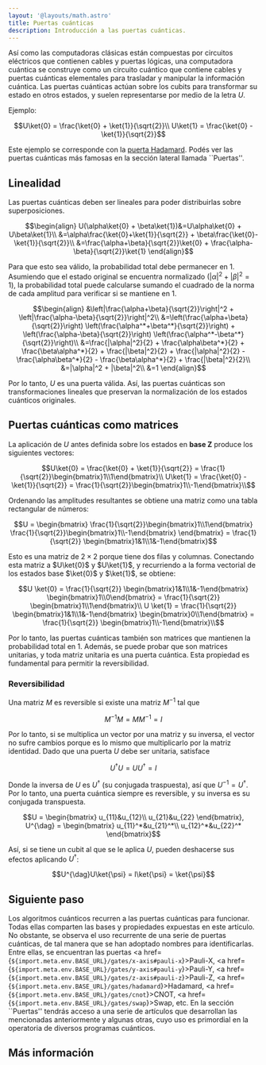 ```yaml
---
layout: '@layouts/math.astro'
title: Puertas cuánticas
description: Introducción a las puertas cuánticas. 
---
```



Así como las computadoras clásicas están compuestas por circuitos eléctricos que contienen cables y puertas lógicas, una computadora cuántica se construye como un circuito cuántico que contiene cables y puertas cuánticas elementales para trasladar y manipular la información cuántica. Las puertas cuánticas actúan sobre los cubits para transformar su estado en otros estados, y suelen representarse por medio de la letra $U$.

Ejemplo: 

```math 
U\ket{0} = \frac{\ket{0} + \ket{1}}{\sqrt{2}}\\
U\ket{1} = \frac{\ket{0} - \ket{1}}{\sqrt{2}}
```

<Aside> 
Este ejemplo se corresponde con la <a href={`${import.meta.env.BASE_URL}/gates/hadamard`}>puerta Hadamard</a>. Podés ver las puertas cuánticas más famosas en la sección lateral llamada ``Puertas''.
</Aside>

## Linealidad 

Las puertas cuánticas deben ser lineales para poder distribuirlas sobre superposiciones. 

```math 
\begin{align}
U(\alpha\ket{0} + \beta\ket{1})&=U\alpha\ket{0} + U\beta\ket{1}\\
&=\alpha\frac{\ket{0}+\ket{1}}{\sqrt{2}} + \beta\frac{\ket{0}-\ket{1}}{\sqrt{2}}\\
&=\frac{\alpha+\beta}{\sqrt{2}}\ket{0} + \frac{\alpha-\beta}{\sqrt{2}}\ket{1} 
\end{align}
```

Para que esto sea válido, la probabilidad total debe permanecer en $1$. Asumiendo que el estado original se encuentra normalizado ($|\alpha|^2 + |\beta|^2 = 1$), la probabilidad total puede calcularse sumando el cuadrado de la norma de cada amplitud para verificar si se mantiene en $1$.

```math 
\begin{align}
&\left|\frac{\alpha+\beta}{\sqrt{2}}\right|^2 + \left|\frac{\alpha-\beta}{\sqrt{2}}\right|^2\\
&=\left(\frac{\alpha+\beta}{\sqrt{2}}\right) \left(\frac{\alpha^*+\beta^*}{\sqrt{2}}\right) + \left(\frac{\alpha-\beta}{\sqrt{2}}\right) \left(\frac{\alpha^*-\beta^*}{\sqrt{2}}\right)\\
&=\frac{|\alpha|^2}{2} + \frac{\alpha\beta^*}{2} + \frac{\beta\alpha^*}{2} + \frac{|\beta|^2}{2} + \frac{|\alpha|^2}{2} - \frac{\alpha\beta^*}{2} - \frac{\beta\alpha^*}{2} + \frac{|\beta|^2}{2}\\
&=|\alpha|^2 + |\beta|^2\\
&=1
\end{align}
```

Por lo tanto, $U$ es una puerta válida. Así, las puertas cuánticas son transformaciones lineales que preservan la normalización de los estados cuánticos originales.

## Puertas cuánticas como matrices

La aplicación de $U$ antes definida sobre los estados en **base Z** produce los siguientes vectores:

```math 
U\ket{0} = \frac{\ket{0} + \ket{1}}{\sqrt{2}} = \frac{1}{\sqrt{2}}\begin{bmatrix}1\\1\end{bmatrix}\\
U\ket{1} = \frac{\ket{0} - \ket{1}}{\sqrt{2}} = \frac{1}{\sqrt{2}}\begin{bmatrix}1\\-1\end{bmatrix}\\
```

Ordenando las amplitudes resultantes se obtiene una matriz como una tabla rectangular de números:

```math 
U = \begin{bmatrix} 
\frac{1}{\sqrt{2}}\begin{bmatrix}1\\1\end{bmatrix}
\frac{1}{\sqrt{2}}\begin{bmatrix}1\\-1\end{bmatrix}
 \end{bmatrix} = \frac{1}{\sqrt{2}} \begin{bmatrix}1&1\\1&-1\end{bmatrix}
```

Esto es una matriz de $2 \times 2$ porque tiene dos filas y columnas. Conectando esta matriz a $U\ket{0}$ y $U\ket{1}$, y recurriendo a la forma vectorial de los estados base $\ket{0}$ y $\ket{1}$, se obtiene: 

```math 
U \ket{0} = \frac{1}{\sqrt{2}} \begin{bmatrix}1&1\\1&-1\end{bmatrix} \begin{bmatrix}1\\0\end{bmatrix} = \frac{1}{\sqrt{2}} \begin{bmatrix}1\\1\end{bmatrix}\\
U \ket{1} = \frac{1}{\sqrt{2}} \begin{bmatrix}1&1\\1&-1\end{bmatrix} \begin{bmatrix}0\\1\end{bmatrix} = \frac{1}{\sqrt{2}} \begin{bmatrix}1\\-1\end{bmatrix}\\
```

Por lo tanto, las puertas cuánticas también son matrices que mantienen la probabilidad total en $1$. Además, se puede probar que son matrices unitarias, y toda matriz unitaria es una puerta cuántica. Esta propiedad es fundamental para permitir la reversibilidad.

### Reversibilidad 

Una matriz $M$ es reversible si existe una matriz $M^{-1}$ tal que 

```math 
M^{-1}M = MM^{-1} = I
```

Por lo tanto, si se multiplica un vector por una matriz y su inversa, el vector no sufre cambios porque es lo mismo que multiplicarlo por la matriz identidad. Dado que una puerta $U$ debe ser unitaria, satisface 

```math 
U^{\dag}U = UU^{\dag} = I
```

Donde la inversa de $U$ es $U^{\dag}$ (su conjugada traspuesta), así que $U^{-1} = U^{\dag}$. Por lo tanto, una puerta cuántica siempre es reversible, y su inversa es su conjugada transpuesta.

```math 
U = 
\begin{bmatrix}
u_{11}&u_{12}\\
u_{21}&u_{22}
\end{bmatrix},
U^{\dag} = 
\begin{bmatrix}
u_{11}^*&u_{21}^*\\
u_{12}^*&u_{22}^*
\end{bmatrix}
```

Así, si se tiene un cubit al que se le aplica $U$, pueden deshacerse sus efectos aplicando $U^{\dag}$:

```math 
U^{\dag}U\ket{\psi} = I\ket{\psi} = \ket{\psi}
```

## Siguiente paso 

Los algoritmos cuánticos recurren a las puertas cuánticas para funcionar. Todas ellas comparten las bases y propiedades expuestas en este artículo. No obstante, se observa el uso recurrente de una serie de puertas cuánticas, de tal manera que se han adoptado nombres para identificarlas. Entre ellas, se encuentran las puertas <a href={`${import.meta.env.BASE_URL}/gates/x-axis#pauli-x`}>Pauli-X</a>, <a href={`${import.meta.env.BASE_URL}/gates/y-axis#pauli-y`}>Pauli-Y</a>, <a href={`${import.meta.env.BASE_URL}/gates/z-axis#pauli-z`}>Pauli-Z</a>, <a href={`${import.meta.env.BASE_URL}/gates/hadamard`}>Hadamard</a>, <a href={`${import.meta.env.BASE_URL}/gates/cnot`}>CNOT</a>, <a href={`${import.meta.env.BASE_URL}/gates/swap`}>Swap</a>, etc. En la sección ``Puertas'' tendrás acceso a una serie de artículos que desarrollan las mencionadas anteriormente y algunas otras, cuyo uso es primordial en la operatoria de diversos programas cuánticos.

## Más información

<Recommendations />
<BibItem id="wong" rate="r" prefix="Capítulos 2 y 3, " />
<BibItem id="nielsen" rate="a" prefix="Capítulos 1 y 4, " />
<BibItem id="oreilly" rate="o" prefix="Capítulos 2 y 3, " />
